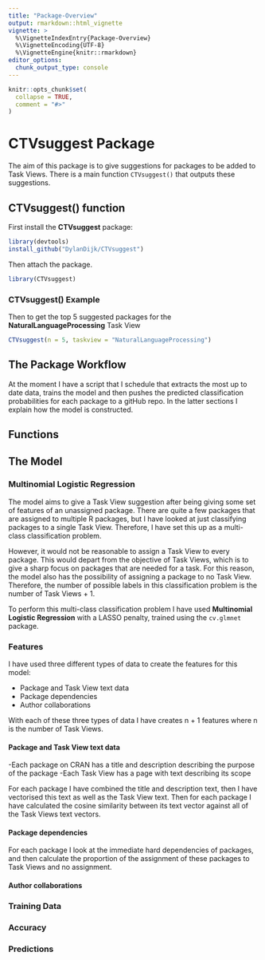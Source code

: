 ```yaml
---
title: "Package-Overview"
output: rmarkdown::html_vignette
vignette: >
  %\VignetteIndexEntry{Package-Overview}
  %\VignetteEncoding{UTF-8}
  %\VignetteEngine{knitr::rmarkdown}
editor_options: 
  chunk_output_type: console
---
```


```r
knitr::opts_chunk$set(
  collapse = TRUE,
  comment = "#>"
)
```



# CTVsuggest Package

The aim of this package is to give suggestions for packages to be added to Task Views. There is a main function `CTVsuggest()` that outputs these suggestions.


## CTVsuggest() function

<!-- I have given the package and function the same name so that it is easy to remember, both are named **CTVsuggest**. -->

First install the **CTVsuggest** package:
```r
library(devtools)
install_github("DylanDijk/CTVsuggest")
```

Then attach the package.
```r
library(CTVsuggest)
```

### CTVsuggest() Example
Then to get the top 5 suggested packages for the **NaturalLanguageProcessing** Task View 

```r
CTVsuggest(n = 5, taskview = "NaturalLanguageProcessing")
```


## The Package Workflow

At the moment I have a script that I schedule that extracts the most up to date data, trains the model and then pushes the predicted classification probabilities for each package to a gitHub repo. In the latter sections I explain how the model is constructed.


## Functions

## The Model

### Multinomial Logistic Regression
The model aims to give a Task View suggestion after being giving some set of features of an unassigned package. There are quite a few packages that are assigned to multiple R packages, but I have looked at just classifying packages to a single Task View. Therefore, I have set this up as a multi-class classification problem. 

However, it would not be reasonable to
assign a Task View to every package. This would depart from the objective of Task Views,
which is to give a sharp focus on packages that are needed for a task. For this reason, the
model also has the possibility of assigning a package to no Task View. Therefore, the number of possible labels in this classification problem is the number of Task Views + 1.


To perform this multi-class classification problem I have used **Multinomial Logistic Regression** with a LASSO penalty, trained using the `cv.glmnet` package.

### Features

I have used three different types of data to create the features for this model:

- Package and Task View text data
- Package dependencies
- Author collaborations

With each of these three types of data I have creates n + 1 features where n is the number of Task Views.



#### Package and Task View text data

-Each package on CRAN has a title and description describing the purpose of the package 
-Each Task View has a page with text describing its scope

For each package I have combined the title and description text, then I have vectorised this text as well as the Task View text.
Then for each package I have calculated the cosine similarity between its text vector against all of the Task Views text vectors. 


#### Package dependencies

For each package I look at the immediate hard dependencies of packages, and then calculate the proportion
of the assignment of these packages to Task Views and no assignment.

#### Author collaborations




### Training Data

### Accuracy

### Predictions

<!-- Due to the huge number of packages -->
<!-- that are in CRAN it is infeasible for a Task View maintainer to review all of the available -->
<!-- packages.Therefore, a model that would give a small selection of high quality suggestions -->
<!-- for the maintainer to then review would be useful. Such a model would also be useful from the perspective of a package developer. After -->
<!-- publishing their package onto CRAN, they could then check whether they should propose -->
<!-- their package to one of the Task View maintainers. -->


<!-- The model we want to construct should give a Task View suggestion after being giving -->
<!-- some set of features of an unassigned package. However, it would not be reasonable to -->
<!-- assign a Task View to every package. This would depart from the objective of Task Views, -->
<!-- which is to give a sharp focus on packages that are needed for a task. For this reason, the -->
<!-- model should also have the possibility of assigning a package to no Task View. -->
<!-- Consequently, the model should have a multicategory response variable, made up of 37 categories. The 36 Task Views with an -->
<!-- additional “None” category. -->


